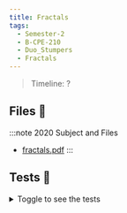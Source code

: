 ```yaml
---
title: Fractals
tags:
  - Semester-2
  - B-CPE-210
  - Duo_Stumpers
  - Fractals
---
```

> Timeline: ?


## Files 📂

:::note 2020 Subject and Files
- [fractals.pdf](https://github.com/Studio-17/Epitech-Subjects/raw/main/Semester-2/B-CPE-210/Duo_Stumpers/Fractals/fractals.pdf)
:::

## Tests 🤖
<details>
  <summary>Toggle to see the tests</summary>
  <div>
Yo
  </div>
</details>

